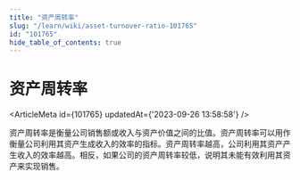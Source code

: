 ```yaml
---
title: "资产周转率"
slug: "/learn/wiki/asset-turnover-ratio-101765"
id: "101765"
hide_table_of_contents: true
---
```



# 资产周转率

<ArticleMeta id={101765} updatedAt={'2023-09-26 13:58:58'} />
<div className='border-solid border-b border-t-0 my-4 border-[var(--ifm-color-gray-300)]' />

资产周转率是衡量公司销售额或收入与资产价值之间的比值。资产周转率可以用作衡量公司利用其资产生成收入的效率的指标。资产周转率越高，公司利用其资产产生收入的效率越高。相反，如果公司的资产周转率较低，说明其未能有效利用其资产来实现销售。

